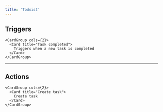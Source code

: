 ```yaml
---
title: 'Todoist'
---
```


## Triggers


    <CardGroup cols={2}>
      <Card title="Task completed">
        Triggers when a new task is completed
      </Card>
    </CardGroup>
  

---

## Actions


    <CardGroup cols={2}>
      <Card title="Create task">
        Create task
      </Card>
    </CardGroup>
  
